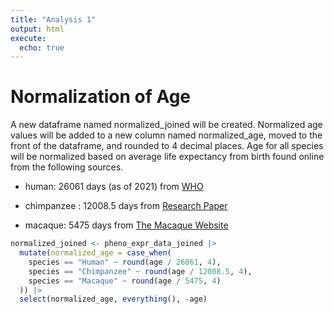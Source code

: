 ```yaml
---
title: "Analysis 1"
output: html
execute:
  echo: true
---
```


# Normalization of Age

A new dataframe named normalized_joined will be created. Normalized age values will be added to a new column named normalized_age, moved to the front of the dataframe, and rounded to 4 decimal places. Age for all species will be normalized based on average life expectancy from birth found online from the following sources.

-   human: 26061 days (as of 2021) from [WHO](https://data.who.int/indicators/i/90E2E48)

-   chimpanzee : 12008.5 days from [Research Paper](https://pmc.ncbi.nlm.nih.gov/articles/PMC8364750/)

-   macaque: 5475 days from [The Macaque Website](https://macaques.nc3rs.org.uk/about-macaques/life-history)

```r
normalized_joined <- pheno_expr_data_joined |>
  mutate(normalized_age = case_when(
    species == "Human" ~ round(age / 26061, 4),
    species == "Chimpanzee" ~ round(age / 12008.5, 4),
    species == "Macaque" ~ round(age / 5475, 4)
  )) |>
  select(normalized_age, everything(), -age)
```
